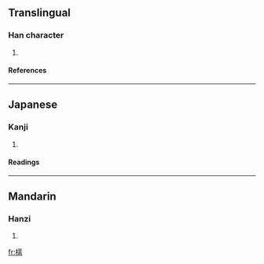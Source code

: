 ==Translingual==
===Han character===
{{Han char|rn=75|rad=木|as=14|sn=18|four=4192<sub>7</sub>|canj=木一月月 (DMBB)}}
# {{defn|Han|sort=木14}}
====References====
{{Han ref|kx=0559.030|dkj=15748|dj=0948.190|hdz=21308.080|uh=6ABD|ud=27325|bh=EFDF|bd=61407}}

----
==Japanese==
===Kanji===
{{ja-kanji|grade=|rs=木14}}
# {{defn|Japanese}} 
====Readings====
{{ja-readings|on=[[じ]] (ji), [[に]] (ni), [[ぜん]] (zen), [[ねん]] (nen), [[じゅ]] (ju), [[にゅ]] (nyu)|kun=[[きくらげ]] (kikurage)}}

----
==Mandarin==
===Hanzi===
{{cmn-hanzi|pin=[[ér]] (er2), [[nòu]] (nou4)|wg=erh<sup>2</sup>, nou<sup>4</sup>}}
# {{defn|Mandarin}}

[[fr:檽]]
